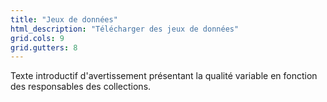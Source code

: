 ```yaml
---
title: "Jeux de données"
html_description: "Télécharger des jeux de données"
grid.cols: 9
grid.gutters: 8
---
```


Texte introductif d'avertissement présentant la qualité variable en fonction des responsables des collections.
